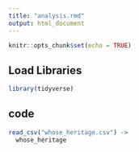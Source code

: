 ```yaml
---
title: "analysis.rmd"
output: html_document
---
```


```r
knitr::opts_chunk$set(echo = TRUE)
```

## Load Libraries

```r
library(tidyverse)
```
 
## code

```r
read_csv("whose_heritage.csv") ->
  whose_heritage
```

